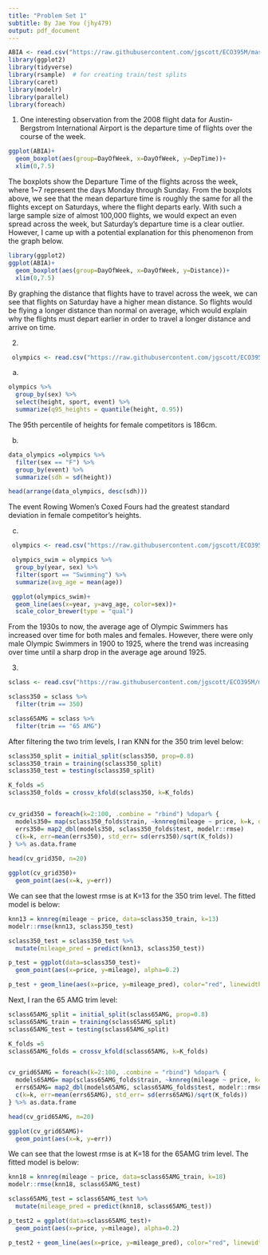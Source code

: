 ```yaml
---
title: "Problem Set 1"
subtitle: By Jae You (jhy479)
output: pdf_document
---
```

``` r

ABIA <- read.csv("https://raw.githubusercontent.com/jgscott/ECO395M/master/data/ABIA.csv")
library(ggplot2)
library(tidyverse)
library(rsample)  # for creating train/test splits
library(caret)
library(modelr)
library(parallel)
library(foreach)
```

 1) One interesting observation from the 2008 flight data for Austin-Bergstrom International Airport is the departure time of flights over the course of the week.

```r

ggplot(ABIA)+
  geom_boxplot(aes(group=DayOfWeek, x=DayOfWeek, y=DepTime))+
  xlim(0,7.5)
```

The boxplots show the Departure Time of the flights across the week, where 1~7 represent the days Monday through Sunday. From the boxplots above, we see that the mean departure time is roughly the same for all the flights except on Saturdays, where the flight departs early. With such a large sample size of almost 100,000 flights, we would expect an even spread across the week, but Saturday's departure time is a clear outlier. However, I came up with a potential explanation for this phenomenon from the graph below.

``` r
library(ggplot2)
ggplot(ABIA)+
  geom_boxplot(aes(group=DayOfWeek, x=DayOfWeek, y=Distance))+
  xlim(0,7.5)
```

By graphing the distance that flights have to travel across the week, we can see that flights on Saturday have a higher mean distance. So flights would be flying a longer distance than normal on average, which would explain why the flights must depart earlier in order to travel a longer distance and arrive on time.

2)

```r
 olympics <- read.csv("https://raw.githubusercontent.com/jgscott/ECO395M/master/data/olympics_top20.csv")
```

a)

```r
olympics %>%
  group_by(sex) %>%
  select(height, sport, event) %>%
  summarize(q95_heights = quantile(height, 0.95))
```

The 95th percentile of heights for female competitors is 186cm.

b)

```r
data_olympics =olympics %>%
  filter(sex == "F") %>%
  group_by(event) %>%
  summarize(sdh = sd(height))

head(arrange(data_olympics, desc(sdh)))

```

The event Rowing Women's Coxed Fours had the greatest standard deviation in female competitor's heights.



c)

```r
 olympics <- read.csv("https://raw.githubusercontent.com/jgscott/ECO395M/master/data/olympics_top20.csv")

 olympics_swim = olympics %>%
  group_by(year, sex) %>%
  filter(sport == "Swimming") %>%
  summarize(avg_age = mean(age))

 ggplot(olympics_swim)+
  geom_line(aes(x=year, y=avg_age, color=sex))+
  scale_color_brewer(type = "qual")
```

From the 1930s to now, the average age of Olympic Swimmers has increased over time for both males and females. However, there were only male Olympic Swimmers in 1900 to 1925, where the trend was increasing over time until a sharp drop in the average age around 1925.

3)

```r
sclass <- read.csv("https://raw.githubusercontent.com/jgscott/ECO395M/master/data/sclass.csv")
```

```r
sclass350 = sclass %>%
  filter(trim == 350)

sclass65AMG = sclass %>%
  filter(trim == "65 AMG")
```

After filtering the two trim levels, I ran KNN for the 350 trim level below:

```r

sclass350_split = initial_split(sclass350, prop=0.8)
sclass350_train = training(sclass350_split)
sclass350_test = testing(sclass350_split)

K_folds =5
sclass350_folds = crossv_kfold(sclass350, k=K_folds)


cv_grid350 = foreach(k=2:100, .combine = "rbind") %dopar% {
  models350= map(sclass350_folds$train, ~knnreg(mileage ~ price, k=k, data= ., use.all=FALSE))
  errs350= map2_dbl(models350, sclass350_folds$test, modelr::rmse)
  c(k=k, err=mean(errs350), std_err= sd(errs350)/sqrt(K_folds))
} %>% as.data.frame
  
head(cv_grid350, n=20)  
```

```r
ggplot(cv_grid350)+
  geom_point(aes(x=k, y=err))
```

We can see that the lowest rmse is at K=13 for the 350 trim level.
The fitted model is below:

```r
knn13 = knnreg(mileage ~ price, data=sclass350_train, k=13)
modelr::rmse(knn13, sclass350_test)

sclass350_test = sclass350_test %>%
  mutate(mileage_pred = predict(knn13, sclass350_test))

p_test = ggplot(data=sclass350_test)+
  geom_point(aes(x=price, y=mileage), alpha=0.2)
```
```r
p_test + geom_line(aes(x=price, y=mileage_pred), color="red", linewidth=1.5)
```

Next, I ran the 65 AMG trim level:

```r

sclass65AMG_split = initial_split(sclass65AMG, prop=0.8)
sclass65AMG_train = training(sclass65AMG_split)
sclass65AMG_test = testing(sclass65AMG_split)

K_folds =5
sclass65AMG_folds = crossv_kfold(sclass65AMG, k=K_folds)


cv_grid65AMG = foreach(k=2:100, .combine = "rbind") %dopar% {
  models65AMG= map(sclass65AMG_folds$train, ~knnreg(mileage ~ price, k=k, data= ., use.all=FALSE))
  errs65AMG= map2_dbl(models65AMG, sclass65AMG_folds$test, modelr::rmse)
  c(k=k, err=mean(errs65AMG), std_err= sd(errs65AMG)/sqrt(K_folds))
} %>% as.data.frame

head(cv_grid65AMG, n=20)  
```

```r
ggplot(cv_grid65AMG)+
  geom_point(aes(x=k, y=err))

``` 

We can see that the lowest rmse is at K=18 for the 65AMG trim level.
The fitted model is below:

```r

knn18 = knnreg(mileage ~ price, data=sclass65AMG_train, k=18)
modelr::rmse(knn18, sclass65AMG_test)

sclass65AMG_test = sclass65AMG_test %>%
  mutate(mileage_pred = predict(knn18, sclass65AMG_test))

p_test2 = ggplot(data=sclass65AMG_test)+
  geom_point(aes(x=price, y=mileage), alpha=0.2)
```

```r
p_test2 + geom_line(aes(x=price, y=mileage_pred), color="red", linewidth=1.5)
```